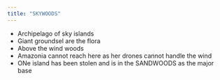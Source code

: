 ```yaml
---
title: "SKYWOODS"
---
```


- Archipelago of sky islands
- Giant groundsel are the flora
- Above the wind woods
- Amazonia cannot reach here as her drones cannot handle the wind
- ONe island has been stolen and is in the SANDWOODS as the major base